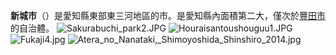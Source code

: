 {{Distinguish|新市鎮}}
{{日本都市|
自治體名=新城市|
圖像=[[File:NagashinoC_Ushibuchibashi.jpg|240px]]|
圖像說明=[[長篠城|長篠城]]遺址{{Infobox mapframe|zoom=09}}|
市章=[[File:Emblem_of_Shinshiro,_Aichi.svg|100px]]|
日文原名=新城市|
平假名=しんしろし|
羅馬字拼音=Shinshiro-shi|
都道府縣=愛知縣|
支廳=|
編號=23221-1|
面積=499.23|
邊界未定=|
人口=43,602|
統計時間=2021年9月1日|
自治體=[[豐橋市|豐橋市]]、[[岡崎市|岡崎市]]、[[豐川市|豐川市]]、[[豐田市|豐田市]]、[[設樂町|設樂町]]、[[東榮町|東榮町]]<br />[[靜岡縣|靜岡縣]]：[[濱松市|濱松市]]（[[天龍區|天龍區]]、[[北區_(濱松市)|北區]]）|
樹=|
花=|
鳥=|
其他象徵物=|
其他象徵=|
市長=|
郵遞區號=441-1392|
所在地=新城市字東入船6番地1|
電話號碼=536-23-1111|
外部連結=http://www.city.shinshiro.lg.jp/|
經度=|
緯度=|
地圖=|
註記=|
}}
'''新城市'''（{{jpn|j=新城市|hg=しんしろし|rm=Shinshiro shi|f=y}}）是愛知縣東部東三河地區的市。是愛知縣內面積第二大，僅次於[[豐田市|豐田市]]的自治體。
[[File:Sakurabuchi_park2.JPG|thumb]]
[[File:Houraisantoushouguu1.JPG|thumb]]
[[File:Fukaji4.jpg|thumb]]
[[File:Atera_no_Nanataki,_Shimoyoshida_Shinshiro_2014.jpg|thumb]]
{{Commonscat|Shinshiro, Aichi|position=left}}
{{愛知縣}}{{Authority control}}
